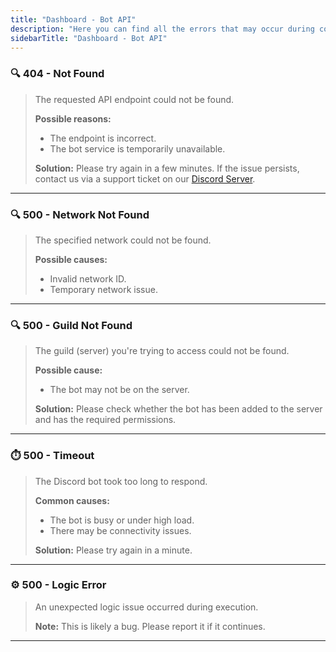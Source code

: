 ```yaml
---
title: "Dashboard - Bot API"
description: "Here you can find all the errors that may occur during communication from the Dashboard to the Bot."
sidebarTitle: "Dashboard - Bot API"
---
```


### 🔍 404 - Not Found

> The requested API endpoint could not be found.  
>
> **Possible reasons:**  
> - The endpoint is incorrect.  
> - The bot service is temporarily unavailable.  
>
> **Solution:** Please try again in a few minutes. If the issue persists, contact us via a support ticket on our [Discord Server](https://discord.com/).

---

### 🔍 500 - Network Not Found

> The specified network could not be found.  
>
> **Possible causes:**  
> - Invalid network ID.  
> - Temporary network issue.

---

### 🔍 500 - Guild Not Found

> The guild (server) you're trying to access could not be found.  
>
> **Possible cause:**  
> - The bot may not be on the server.  
>
> **Solution:** Please check whether the bot has been added to the server and has the required permissions.

---

### ⏱️ 500 - Timeout

> The Discord bot took too long to respond.  
>
> **Common causes:**  
> - The bot is busy or under high load.  
> - There may be connectivity issues.  
>
> **Solution:** Please try again in a minute.

---

### ⚙️ 500 - Logic Error

> An unexpected logic issue occurred during execution.  
>
> **Note:** This is likely a bug. Please report it if it continues.

---
